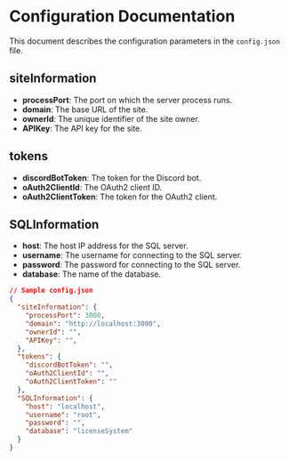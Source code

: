 # Configuration Documentation

This document describes the configuration parameters in the `config.json` file.

## siteInformation

- **processPort**: The port on which the server process runs.
- **domain**: The base URL of the site.
- **ownerId**: The unique identifier of the site owner.
- **APIKey**: The API key for the site.

## tokens

- **discordBotToken**: The token for the Discord bot.
- **oAuth2ClientId**: The OAuth2 client ID.
- **oAuth2ClientToken**: The token for the OAuth2 client.

## SQLInformation

- **host**: The host IP address for the SQL server.
- **username**: The username for connecting to the SQL server.
- **password**: The password for connecting to the SQL server.
- **database**: The name of the database.

```json
// Sample config.json
{
  "siteInformation": {
    "processPort": 3000,
    "domain": "http://localhost:3000",
    "ownerId": "",
    "APIKey": "",
  },
  "tokens": {
    "discordBotToken": "",
    "oAuth2ClientId": "",
    "oAuth2ClientToken": ""
  },
  "SQLInformation": {
    "host": "localhost",
    "username": "root",
    "password": "",
    "database": "licenseSystem"
  }
}
